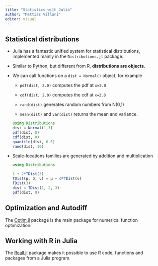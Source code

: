 ```yaml
---
title: "Statistics with Julia"
author: "Mattias Villani"
editor: visual
---
```


## Statistical distributions

-   Julia has a fantastic unified system for statistical distributions, implemented mainly in the `Distributions.jl` package.

-   Similar to Python, but different from R, **distributions are objects**.

-   We can call functions on a `dist = Normal()` object, for example

    -   `pdf(dist, 2.0)` computes the pdf at `x=2.0`

    -   `cdf(dist, 2.0)` computes the cdf at `x=2.0`

    -   `rand(dist)` generates random numbers from N(0,1)

    -   `mean(dist)` and `var(dist)` returns the mean and variance.

    ```julia
    using Distributions
    dist = Normal(1,3) 
    pdf(dist, 0)
    cdf(dist, 0) 
    quantile(dist, 0.5)
    rand(dist, 10) 
    ```

-   Scale-locations families are generated by addition and multiplication

    ```julia
    using Distributions

    1 + 2*TDist(3)
    TDist(μ, σ, ν) = μ + σ*TDist(ν)
    TDist(3)
    dist = TDist(1, 2, 3)
    pdf(dist, 0)
    ```

## Optimization and Autodiff

The [Optim.jl](https://julianlsolvers.github.io/Optim.jl/stable/) package is the main package for numerical function optimization.

## Working with R in Julia

The [Rcall.jl](https://juliainterop.github.io/RCall.jl/stable/) package makes it possible to use R code, functions and packages from a Julia program.
